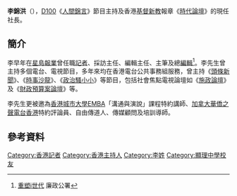 {{refimprove|time=2014-11-21T02:33:33+00:00}}
{{Infobox person
|name        = 李錦洪
|image       = Lee Jin Hong.jpg
|image_size  = 200px
|caption     = 李錦洪
|birth_date  = 1954年
|birth_place = {{HKG-1945}}
|death_date  = 
|death_place = 
|occupation  = 報業人士、電台節目主持
}}
'''李錦洪'''（{{bd|1954年||||catIdx=Lee,李}}），[[D100|D100]]《[[人間錦言|人間錦言]]》節目主持及香港[[基督新教|基督新教]]報章《[[時代論壇|時代論壇]]》的現任社長。

==簡介==
李早年在[[星島集團有限公司|星島報業]]曾任職[[記者|記者]]、採訪主任、編輯主任、主筆及總[[編輯|編輯]]<ref>[http://www.icac.org.hk/me/new/4489/program.pdf 重塑i世代] {{Wayback|url=http://www.icac.org.hk/me/new/4489/program.pdf |date=20101224131950 }} 廉政公署</ref>。李先生曾主持多個電台、電視節目，多年來均在香港電台公共事務組服務，曾主持《[[頭條新聞|頭條新聞]]》、《[[時事沙龍|時事沙龍]]》、《[[政治騷小小|政治騷小小]]》等節目，包括社會焦點電視論壇如《[[施政論壇|施政論壇]]》及《[[財政預算案論壇|財政預算案論壇]]》等。

李先生更被邀為[[香港城市大學|香港城市大學]]EMBA「溝通與演說」課程特約講師、[[加拿大|加拿大]][[華僑之聲|華僑之聲]][[電台|電台]][[香港|香港]]特約評論員、自由傳道人、傳媒顧問及培訓導師。

==參考資料==
<references/>
{{HK-bio-stub}}

[[Category:香港記者|Category:香港記者]]
[[Category:香港主持人|Category:香港主持人]]
[[Category:李姓|Category:李姓]]
[[Category:顯理中學校友|Category:顯理中學校友]]